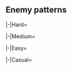 ==Enemy patterns==
{{Section}}
{{Notice|The following enemy patterns and ship drops are autogenerated.<br>If in doubt, use tooltips to check sample sizes.}}
<tabber>
|-|Hard=
{{Map/Image|
{{Map/ImageNode|1|Hard|E-4|x=376|y=215}}
{{Map/ImageNode|AB|Hard|E-4|x=337|y=210}}
{{Map/ImageNode|A|Hard|E-4|x=476|y=176}}
{{Map/ImageNode|B|Hard|E-4|x=466|y=212}}
{{Map/ImageNode|C|Hard|E-4|x=433|y=209}}
{{Map/ImageNode|D|Hard|E-4|x=389|y=254}}
{{Map/ImageNode|E|Hard|E-4|x=348|y=281}}
{{Map/ImageNode|F|Hard|E-4|x=305|y=310}}
{{Map/ImageNode|G|Hard|E-4|x=271|y=251}}
{{Map/ImageNode|H|Hard|E-4|x=235|y=289}}
{{Map/ImageNode|I|Hard|E-4|x=195|y=191}}
{{Map/ImageNode|J|Hard|E-4|x=164|y=268}}
{{Map/ImageNode|K|Hard|E-4|x=158|y=96}}
{{Map/ImageNode|L|Hard|E-4|x=149|y=218}}
{{Map/ImageNode|M|Hard|E-4|x=134|y=155}}
{{Map/ImageNode|N|Hard|E-4|x=76|y=241}}
{{Map/ImageNode|O|Hard|E-4|x=63|y=190}}
{{Map/ImageNode|P|Hard|E-4|x=53|y=104}}
{{Map/ImageNode|Q|Hard|E-4|x=97|y=173}}
{{Map/ImageNode|R|Hard|E-4|x=496|y=146}}
{{Map/ImageNode|S|Hard|E-4|x=530|y=128}}
{{Map/ImageNode|T|Hard|E-4|x=538|y=172}}
{{Map/ImageNode|U|Hard|E-4|x=559|y=142}}
{{Map/ImageNode|V|Hard|E-4|x=589|y=134}}
{{Map/ImageNode|W|Hard|E-4|x=601|y=170}}
{{Map/ImageNode|X1|Hard|E-4|x=513|y=117}}
{{Map/ImageNode|X2|Hard|E-4|x=485|y=96}}
{{Map/ImageNode|Y1|Hard|E-4|x=442|y=78}}
{{Map/ImageNode|Y2|Hard|E-4|x=392|y=87}}
{{Map/ImageNode|Y3|Hard|E-4|x=383|y=120}}
{{Map/ImageNode|Y4|Hard|E-4|x=372|y=158}}
{{Map/ImageNode|Y5|Hard|E-4|x=349|y=126}}
{{Map/ImageNode|Y6|Hard|E-4|x=436|y=109}}
{{Map/ImageNode|Y7|Hard|E-4|x=429|y=138}}
{{Map/ImageNode|Z|Hard|E-4|x=329|y=81}}
}}
<div class="scrollable map-nodes" id="map-nodes-hard">
{{Map/Nodes|diff=Hard|name=
|AB
|Raid
|{{TooltipSimple|Diamond|19% (470/2451)}}
|Standard Carrier Wo-Class/Kai Flagship III
|Light Carrier Nu-Class/Kai Elite III
|Light Carrier Nu-Class/Flagship III
|-
|AB
|Raid
|{{TooltipSimple|Diamond|20% (500/2451)}}
|Standard Carrier Wo-Class/Kai Flagship III
|Light Carrier Nu-Class/Kai Flagship IV
|Light Carrier Nu-Class/Flagship III
|-
|AB
|Raid
|{{TooltipSimple|Diamond|15% (377/2451)}}
|Standard Carrier Wo-Class/Kai Flagship III
|Light Carrier Nu-Class/Kai Flagship IV
|Light Carrier Nu-Class/Kai Flagship III
|-
|AB
|Raid
|{{TooltipSimple|Diamond|20% (499/2451)}}
|Standard Carrier Wo-Class/Kai Flagship IV
|Light Carrier Nu-Class/Kai Flagship IV
|Light Carrier Nu-Class/Kai Flagship III
|-
|AB
|Raid
|{{TooltipSimple|Diamond|25% (605/2451)}}
|Standard Carrier Wo-Class/Kai Flagship IV
|Light Carrier Nu-Class/Kai Flagship IV
|Light Carrier Nu-Class/Kai Flagship III
|Light Carrier Nu-Class/Kai Flagship III
}}
{{Map/Nodes|diff=Hard|name=深海任務部隊 空母艦載機群
|A
|Defense
|{{TooltipSimple|Diamond|15% (4662/31282)}}
|Standard Carrier Wo-Class/Kai Flagship III
|Light Carrier Nu-Class/Kai Flagship IV
|Light Carrier Nu-Class/Flagship III
|-
|A
|Defense
|{{TooltipSimple|Diamond|30% (9391/31282)}}
|Standard Carrier Wo-Class/Kai Flagship III
|Light Carrier Nu-Class/Kai Flagship IV
|Light Carrier Nu-Class/Kai Flagship III
|-
|A
|Defense
|{{TooltipSimple|Diamond|30% (9424/31282)}}
|Standard Carrier Wo-Class/Kai Flagship IV
|Light Carrier Nu-Class/Kai Flagship IV
|Light Carrier Nu-Class/Kai Flagship III
|-
|A
|Defense
|{{TooltipSimple|Diamond|25% (7805/31282)}}
|Standard Carrier Wo-Class/Kai Flagship IV
|Light Carrier Nu-Class/Kai Flagship IV
|Light Carrier Nu-Class/Kai Flagship III
|Light Carrier Nu-Class/Kai Flagship III
}}
{{Map/Nodes|diff=Hard|name=深海任務部隊 空母艦載機群
|B
|Defense
|{{TooltipSimple|Diamond|15% (3442/22796)}}
|Standard Carrier Wo-Class/Kai Flagship III
|Light Carrier Nu-Class/Kai Flagship IV
|Light Carrier Nu-Class/Flagship III
|-
|B
|Defense
|{{TooltipSimple|Diamond|31% (6970/22796)}}
|Standard Carrier Wo-Class/Kai Flagship III
|Light Carrier Nu-Class/Kai Flagship IV
|Light Carrier Nu-Class/Kai Flagship III
|-
|B
|Defense
|{{TooltipSimple|Diamond|30% (6807/22796)}}
|Standard Carrier Wo-Class/Kai Flagship IV
|Light Carrier Nu-Class/Kai Flagship IV
|Light Carrier Nu-Class/Kai Flagship III
|-
|B
|Defense
|{{TooltipSimple|Diamond|24% (5577/22796)}}
|Standard Carrier Wo-Class/Kai Flagship IV
|Light Carrier Nu-Class/Kai Flagship IV
|Light Carrier Nu-Class/Kai Flagship III
|Light Carrier Nu-Class/Kai Flagship III
}}
{{Map/Nodes|diff=Hard|C|Empty|kind=0}}
{{Map/Nodes|diff=Hard|D|Select}}
{{Map/Nodes|diff=Hard|E|Empty|kind=0}}
{{Map/Nodes|diff=Hard|name=深海群狼潜水艦隊 Group-5
|F
|Normal
|{{TooltipSimple|Echelon|35% (4489/12832)}}<br>{{TooltipSimple|Line Abreast|35% (4461/12832)}}
|Submarine So-Class/Flagship
|Submarine So-Class/Elite
|Submarine So-Class/Elite
|-
|F
|Normal
|{{TooltipSimple|Echelon|15% (1944/12832)}}<br>{{TooltipSimple|Line Abreast|15% (1938/12832)}}
|Submarine So-Class/Flagship
|Submarine So-Class/Elite
|Submarine So-Class/Elite
|Submarine So-Class/Elite
}}
{{Map/Nodes|diff=Hard|name=深海任務部隊 空母艦載機群
|G
|Defense
|{{TooltipSimple|Diamond|20% (1217/6089)}}
|Standard Carrier Wo-Class/Kai Flagship III
|Light Carrier Nu-Class/Kai Flagship IV
|Light Carrier Nu-Class/Flagship III
|-
|G
|Defense
|{{TooltipSimple|Diamond|31% (1858/6089)}}
|Standard Carrier Wo-Class/Kai Flagship III
|Light Carrier Nu-Class/Kai Flagship IV
|Light Carrier Nu-Class/Kai Flagship III
|-
|G
|Defense
|{{TooltipSimple|Diamond|29% (1789/6089)}}
|Standard Carrier Wo-Class/Kai Flagship IV
|Light Carrier Nu-Class/Kai Flagship IV
|Light Carrier Nu-Class/Kai Flagship III
|-
|G
|Defense
|{{TooltipSimple|Diamond|20% (1225/6089)}}
|Standard Carrier Wo-Class/Kai Flagship IV
|Light Carrier Nu-Class/Kai Flagship IV
|Light Carrier Nu-Class/Kai Flagship III
|Light Carrier Nu-Class/Kai Flagship III
}}
{{Map/Nodes|diff=Hard|name=深海群狼潜水艦隊 Group-4
|H
|Normal
|{{TooltipSimple|Echelon|28% (76/275)}}<br>{{TooltipSimple|Line Abreast|31% (84/275)}}
|Submarine So-Class/Flagship
|Submarine So-Class/Elite
|Submarine So-Class/Elite
|-
|H
|Normal
|{{TooltipSimple|Echelon|20% (56/275)}}<br>{{TooltipSimple|Line Abreast|21% (59/275)}}
|Submarine So-Class/Flagship
|Submarine So-Class/Elite
|Submarine So-Class/Elite
|Submarine So-Class/Elite
}}
{{Map/Nodes|diff=Hard|name=深海群狼潜水艦隊 Group-3
|I
|Normal
|{{TooltipSimple|Echelon|25% (1480/5967)}}<br>{{TooltipSimple|Line Abreast|24% (1409/5967)}}
|Submarine So-Class/Flagship
|Submarine So-Class/Elite
|Submarine So-Class/Elite
|-
|I
|Normal
|{{TooltipSimple|Echelon|27% (1588/5967)}}<br>{{TooltipSimple|Line Abreast|25% (1490/5967)}}
|Submarine So-Class/Flagship
|Submarine So-Class/Elite
|Submarine So-Class/Elite
|Submarine So-Class/Elite
}}
{{Map/Nodes|diff=Hard|name=深海群狼潜水艦隊 Group-2
|J
|Normal
|{{TooltipSimple|Echelon|43% (35/82)}}<br>{{TooltipSimple|Line Abreast|33% (27/82)}}
|New Submarine Princess/Flagship III
|Submarine So-Class/Elite
|Submarine So-Class/Elite
|-
|J
|Normal
|{{TooltipSimple|Echelon|16% (13/82)}}<br>{{TooltipSimple|Line Abreast|9% (7/82)}}
|New Submarine Princess/Flagship III
|Submarine So-Class/Flagship
|Submarine So-Class/Flagship
}}
{{Map/Nodes|diff=Hard|name=深海任務部隊 空母艦載機群
|K
|Defense
|{{TooltipSimple|Diamond|15% (804/5472)}}
|Standard Carrier Wo-Class/Kai Flagship III
|Light Carrier Nu-Class/Kai Elite III
|Light Carrier Nu-Class/Flagship III
|-
|K
|Defense
|{{TooltipSimple|Diamond|20% (1094/5472)}}
|Standard Carrier Wo-Class/Kai Flagship III
|Light Carrier Nu-Class/Kai Flagship IV
|Light Carrier Nu-Class/Flagship III
|-
|K
|Defense
|{{TooltipSimple|Diamond|21% (1132/5472)}}
|Standard Carrier Wo-Class/Kai Flagship III
|Light Carrier Nu-Class/Kai Flagship IV
|Light Carrier Nu-Class/Kai Flagship III
|-
|K
|Defense
|{{TooltipSimple|Diamond|20% (1091/5472)}}
|Standard Carrier Wo-Class/Kai Flagship IV
|Light Carrier Nu-Class/Kai Flagship IV
|Light Carrier Nu-Class/Kai Flagship III
|-
|K
|Defense
|{{TooltipSimple|Diamond|25% (1351/5472)}}
|Standard Carrier Wo-Class/Kai Flagship IV
|Light Carrier Nu-Class/Kai Flagship IV
|Light Carrier Nu-Class/Kai Flagship III
|Light Carrier Nu-Class/Kai Flagship III
}}
{{Map/Nodes|diff=Hard|name=深海群狼潜水艦隊 Group-1
|L
|Normal
|{{TooltipSimple|Echelon|34% (25/73)}}<br>{{TooltipSimple|Line Abreast|27% (20/73)}}
|New Submarine Princess/Flagship III
|Submarine So-Class/Elite
|Submarine So-Class/Elite
|-
|L
|Normal
|{{TooltipSimple|Echelon|16% (12/73)}}<br>{{TooltipSimple|Line Abreast|22% (16/73)}}
|New Submarine Princess/Flagship III
|Submarine So-Class/Flagship
|Submarine So-Class/Flagship
}}
{{Map/Nodes|diff=Hard|name=深海任務部隊 後方浸透艦隊
|M
|Normal
|{{TooltipSimple|Line Ahead|54% (64/119)}}<br>{{TooltipSimple|Double Line|16% (19/119)}}<br>{{TooltipSimple|Vanguard|30% (36/119)}}
|Light Cruiser He-Class/Flagship
|Light Cruiser Ho-Class/Flagship
|Light Cruiser Tsu-Class/Elite
|Destroyer Ni-Class/Late Model Elite
|Destroyer Ni-Class/Late Model
|Destroyer Ni-Class/Late Model
}}
{{Map/Nodes|diff=Hard|N|Empty|kind=1}}
{{Map/Nodes|diff=Hard|O|Empty|kind=1}}
{{Map/Nodes|diff=Hard|P|Landing}}
{{Map/Nodes|diff=Hard|name=深海群狼潜水艦隊 司令潜水艦
|Q
|Boss
|{{TooltipSimple|Line Ahead|41% (1657/4006)}}<br>{{TooltipSimple|Echelon|30% (1187/4006)}}
|Submarine Princess/Kai B Flagship III
|Submarine So-Class/Flagship
|Submarine So-Class/Flagship
|Light Cruiser Tsu-Class/Flagship
|Destroyer Ni-Class/Late Model Elite
|Destroyer Ni-Class/Late Model Elite
|-
|Q
|Boss/Final
|{{TooltipSimple|Echelon|29% (1162/4006)}}
|Submarine Princess/Kai B Flagship III
|New Submarine Princess/Flagship II
|New Submarine Princess/Flagship II
|Light Cruiser Tsu-Class/Flagship
|Destroyer Ni-Class/Late Model Elite
|Destroyer Ni-Class/Late Model Elite
}}
{{Map/Nodes|diff=Hard|name=深海任務部隊 空母艦載機群
|R
|Defense
|{{TooltipSimple|Diamond|13% (3764/27914)}}
|Light Carrier Nu-Class/Kai Flagship IV
|Light Carrier Nu-Class/Kai Elite III
|Light Carrier Nu-Class/Elite IV
|Light Carrier Nu-Class/Elite III
|-
|R
|Defense
|{{TooltipSimple|Diamond|33% (9315/27914)}}
|Light Carrier Nu-Class/Kai Flagship IV
|Light Carrier Nu-Class/Kai Elite III
|Light Carrier Nu-Class/Kai Elite III
|Light Carrier Nu-Class/Kai Elite II
|-
|R
|Defense
|{{TooltipSimple|Diamond|20% (5620/27914)}}
|Light Carrier Nu-Class/Kai Flagship IV
|Light Carrier Nu-Class/Kai Elite III
|Light Carrier Nu-Class/Kai Elite III
|Light Carrier Nu-Class/Elite III
|-
|R
|Defense
|{{TooltipSimple|Diamond|33% (9215/27914)}}
|Light Carrier Nu-Class/Kai Flagship IV
|Light Carrier Nu-Class/Kai Flagship IV
|Light Carrier Nu-Class/Kai Elite III
|Light Carrier Nu-Class/Kai Elite II
}}
{{Map/Nodes|diff=Hard|name=深海任務部隊 空母艦載機群
|S
|Defense
|{{TooltipSimple|Diamond|25% (2963/11880)}}
|Light Carrier Nu-Class/Kai Flagship IV
|Light Carrier Nu-Class/Kai Elite III
|Light Carrier Nu-Class/Elite IV
|Light Carrier Nu-Class/Elite III
|-
|S
|Defense
|{{TooltipSimple|Diamond|25% (2947/11880)}}
|Light Carrier Nu-Class/Kai Flagship IV
|Light Carrier Nu-Class/Kai Elite III
|Light Carrier Nu-Class/Kai Elite III
|Light Carrier Nu-Class/Kai Elite II
|-
|S
|Defense
|{{TooltipSimple|Diamond|25% (2995/11880)}}
|Light Carrier Nu-Class/Kai Flagship IV
|Light Carrier Nu-Class/Kai Elite III
|Light Carrier Nu-Class/Kai Elite III
|Light Carrier Nu-Class/Elite III
|-
|S
|Defense
|{{TooltipSimple|Diamond|25% (2975/11880)}}
|Light Carrier Nu-Class/Kai Flagship IV
|Light Carrier Nu-Class/Kai Flagship IV
|Light Carrier Nu-Class/Kai Elite III
|Light Carrier Nu-Class/Kai Elite II
}}
{{Map/Nodes|diff=Hard|name=深海任務部隊 警戒隊
|T
|Normal
|{{TooltipSimple|Line Ahead|53% (29/55)}}<br>{{TooltipSimple|Echelon|24% (13/55)}}<br>{{TooltipSimple|Vanguard|24% (13/55)}}
|Light Cruiser Tsu-Class/Elite
|Destroyer Na-Class/Late Model II Elite
|Destroyer Na-Class/Elite
|Destroyer Na-Class/Elite
|Destroyer Ni-Class/Late Model Elite
|Destroyer Ni-Class/Late Model Elite
}}
{{Map/Nodes|diff=Hard|name=深海任務部隊 オルモック沖哨戒線
|U
|Normal
|{{TooltipSimple|Line Ahead|51% (4744/9388)}}<br>{{TooltipSimple|Echelon|21% (1925/9388)}}<br>{{TooltipSimple|Vanguard|29% (2719/9388)}}
|Light Cruiser He-Class/Flagship
|Light Cruiser Tsu-Class/Elite
|Destroyer Ni-Class/Late Model Elite
|Destroyer Ni-Class/Late Model Elite
|Destroyer Ni-Class/Late Model Elite
|Destroyer Ni-Class/Late Model Elite
}}
{{Map/Nodes|diff=Hard|V|Landing}}
{{Map/Nodes|diff=Hard|name=深海任務部隊 オルモック強襲隊
|W
|Boss
|{{TooltipSimple|Line Ahead|51% (3741/7386)}}<br>{{TooltipSimple|Echelon|21% (1555/7386)}}<br>{{TooltipSimple|Vanguard|28% (2090/7386)}}
|Destroyer Forest Princess/III
|Light Cruiser Tsu-Class/Elite
|Light Cruiser Tsu-Class/Elite
|Destroyer Na-Class/Late Model II Elite
|Destroyer Na-Class/Late Model II Elite
|Destroyer Na-Class/Elite
}}
{{Map/Nodes|diff=Hard|X1|Empty|kind=0}}
{{Map/Nodes|diff=Hard|name=サンベルナルジノ海峡 反撃阻止線
|X2
|Normal
|{{TooltipSimple|Line Ahead|54% (8199/15147)}}<br>{{TooltipSimple|Echelon|31% (4622/15147)}}<br>{{TooltipSimple|Line Abreast|15% (2326/15147)}}
|PT Imp Pack/IV
|PT Imp Pack/IV
|PT Imp Pack/IV
|Light Cruiser Tsu-Class/Elite
|Destroyer Na-Class/Elite
|Destroyer Na-Class/Elite
}}
{{Map/Nodes|diff=Hard|name=深海任務部隊 重巡戦隊
|Y1
|Normal
|{{TooltipSimple|Line Ahead|52% (983/1896)}}<br>{{TooltipSimple|Double Line|18% (336/1896)}}<br>{{TooltipSimple|Vanguard|30% (577/1896)}}
|Heavy Cruiser Ri-Class/Kai Flagship
|Heavy Cruiser Ne-Class/Elite
|Heavy Cruiser Ne-Class/Elite
|Light Cruiser Tsu-Class/Elite
|Destroyer Ni-Class/Late Model Elite
|Destroyer Ni-Class/Late Model Elite
}}
{{Map/Nodes|diff=Hard|name=深海任務部隊 空母艦載機群
|Y2
|Defense
|{{TooltipSimple|Diamond|40% (576/1440)}}
|Abyssal Bamboo Princess/III
|Aircraft Carrier Princess/Kai III
|Aircraft Carrier Princess/Kai III
|Light Carrier Nu-Class/Elite IV
|-
|Y2
|Defense
|{{TooltipSimple|Diamond|25% (367/1440)}}
|Abyssal Bamboo Princess/III
|Aircraft Carrier Princess/Kai III
|Aircraft Carrier Princess/Kai III
|Light Carrier Nu-Class/Kai Flagship IV
|-
|Y2
|Defense
|{{TooltipSimple|Diamond|35% (497/1440)}}
|Abyssal Bamboo Princess/Damaged III
|Aircraft Carrier Princess/Kai III
|Aircraft Carrier Princess/Kai III
|Light Carrier Nu-Class/Kai Flagship IV
}}
{{Map/Nodes|diff=Hard|name=深海任務部隊 護衛空母群
|Y3
|Normal
|{{TooltipSimple|Cruising Formation 4|38% (4154/11044)}}
|Light Carrier Nu-Class/Kai Flagship IV
|Light Carrier Nu-Class/Kai Elite III
|Light Carrier Nu-Class/Elite IV
|Light Carrier Nu-Class/Elite III
|Destroyer Ni-Class/Late Model
|Destroyer Ni-Class/Late Model
|Light Cruiser He-Class/Flagship
|Light Cruiser Tsu-Class/Elite
|Destroyer Ni-Class/Late Model
|Destroyer Ni-Class/Late Model
|Destroyer Ni-Class/Late Model
|Destroyer Ni-Class/Late Model
|-
|Y3
|Normal
|{{TooltipSimple|Cruising Formation 4|62% (6890/11044)}}
|Light Carrier Nu-Class/Kai Flagship IV
|Light Carrier Nu-Class/Kai Elite III
|Light Carrier Nu-Class/Kai Elite III
|Light Carrier Nu-Class/Kai Elite II
|Destroyer Ni-Class/Late Model Elite
|Destroyer Ni-Class/Late Model Elite
|Light Cruiser He-Class/Flagship
|Light Cruiser Tsu-Class/Elite
|Destroyer Na-Class/Elite
|Destroyer Na-Class/Elite
|Destroyer Ni-Class/Late Model
|Destroyer Ni-Class/Late Model
}}
{{Map/Nodes|diff=Hard|Y4|Empty|kind=1}}
{{Map/Nodes|diff=Hard|name=深海任務部隊 空母機動部隊
|Y5
|Normal
|{{TooltipSimple|Cruising Formation 4|40% (338/843)}}
|Standard Carrier Wo-Class/Kai Flagship IV
|Light Carrier Nu-Class/Kai Flagship III
|Light Carrier Nu-Class/Kai Elite III
|Light Carrier Nu-Class/Elite III
|Destroyer Ni-Class/Late Model
|Destroyer Ni-Class/Late Model
|Light Cruiser He-Class/Flagship
|Light Cruiser Tsu-Class/Elite
|Destroyer Na-Class/Elite
|Destroyer Na-Class/Elite
|Destroyer Ni-Class/Late Model
|Destroyer Ni-Class/Late Model
|-
|Y5
|Normal
|{{TooltipSimple|Cruising Formation 4|60% (505/843)}}
|Standard Carrier Wo-Class/Kai Flagship IV
|Light Carrier Nu-Class/Kai Flagship IV
|Light Carrier Nu-Class/Kai Flagship III
|Light Carrier Nu-Class/Kai Flagship III
|Destroyer Ni-Class/Late Model Elite
|Destroyer Ni-Class/Late Model Elite
|Light Cruiser He-Class/Flagship
|Light Cruiser Tsu-Class/Elite
|Destroyer Na-Class/Late Model II Elite
|Destroyer Na-Class/Late Model II Elite
|Destroyer Ni-Class/Late Model
|Destroyer Ni-Class/Late Model
}}
{{Map/Nodes|diff=Hard|Y6|Empty|kind=0}}
{{Map/Nodes|diff=Hard|Y7|Repair}}
{{Map/Nodes|diff=Hard|name=深海任務部隊 機動部隊総旗艦|margin=true
|Z
|Boss
|{{TooltipSimple|Cruising Formation 4|83% (3607/4357)}}
|Abyssal Bamboo Princess/III
|Aircraft Carrier Princess/Kai III
|Aircraft Carrier Princess/Kai III
|Battleship Water Demon/Kai III
|Heavy Cruiser Ne-Class/Elite
|Heavy Cruiser Ne-Class/Elite
|Light Cruiser He-Class/Kai Flagship II
|Light Cruiser Tsu-Class/Elite
|Destroyer Na-Class/Late Model II Elite
|Destroyer Na-Class/Late Model II Elite
|Destroyer Na-Class/Elite
|Destroyer Na-Class/Elite
|-
|Z
|Boss/Final
|{{TooltipSimple|Cruising Formation 4|17% (750/4357)}}
|Abyssal Bamboo Princess/Damaged III
|Aircraft Carrier Princess/Kai III
|Aircraft Carrier Princess/Kai III
|Battleship Water Demon/Kai III
|Battleship Water Demon/Kai III
|Heavy Cruiser Ne-Class/Kai III
|Light Cruiser He-Class/Kai Flagship II
|Light Cruiser Tsu-Class/Flagship
|Destroyer Na-Class/Late Model II Flagship
|Destroyer Na-Class/Late Model II Flagship
|Destroyer Na-Class/Late Model II Flagship
|Destroyer Na-Class/Late Model II Flagship
}}
</div> <!-- overflow -->
|-|Medium=
{{Map/Image|
{{Map/ImageNode|1|Medium|E-4|x=376|y=215}}
{{Map/ImageNode|AB|Medium|E-4|x=337|y=210}}
{{Map/ImageNode|A|Medium|E-4|x=476|y=176}}
{{Map/ImageNode|B|Medium|E-4|x=466|y=212}}
{{Map/ImageNode|C|Medium|E-4|x=433|y=209}}
{{Map/ImageNode|D|Medium|E-4|x=389|y=254}}
{{Map/ImageNode|E|Medium|E-4|x=348|y=281}}
{{Map/ImageNode|F|Medium|E-4|x=305|y=310}}
{{Map/ImageNode|G|Medium|E-4|x=271|y=251}}
{{Map/ImageNode|H|Medium|E-4|x=235|y=289}}
{{Map/ImageNode|I|Medium|E-4|x=195|y=191}}
{{Map/ImageNode|J|Medium|E-4|x=164|y=268}}
{{Map/ImageNode|K|Medium|E-4|x=158|y=96}}
{{Map/ImageNode|L|Medium|E-4|x=149|y=218}}
{{Map/ImageNode|M|Medium|E-4|x=134|y=155}}
{{Map/ImageNode|N|Medium|E-4|x=76|y=241}}
{{Map/ImageNode|O|Medium|E-4|x=63|y=190}}
{{Map/ImageNode|P|Medium|E-4|x=53|y=104}}
{{Map/ImageNode|Q|Medium|E-4|x=97|y=173}}
{{Map/ImageNode|R|Medium|E-4|x=496|y=146}}
{{Map/ImageNode|S|Medium|E-4|x=530|y=128}}
{{Map/ImageNode|T|Medium|E-4|x=538|y=172}}
{{Map/ImageNode|U|Medium|E-4|x=559|y=142}}
{{Map/ImageNode|V|Medium|E-4|x=589|y=134}}
{{Map/ImageNode|W|Medium|E-4|x=601|y=170}}
{{Map/ImageNode|X1|Medium|E-4|x=513|y=117}}
{{Map/ImageNode|X2|Medium|E-4|x=485|y=96}}
{{Map/ImageNode|Y1|Medium|E-4|x=442|y=78}}
{{Map/ImageNode|Y2|Medium|E-4|x=392|y=87}}
{{Map/ImageNode|Y3|Medium|E-4|x=383|y=120}}
{{Map/ImageNode|Y4|Medium|E-4|x=372|y=158}}
{{Map/ImageNode|Y5|Medium|E-4|x=349|y=126}}
{{Map/ImageNode|Y6|Medium|E-4|x=436|y=109}}
{{Map/ImageNode|Y7|Medium|E-4|x=429|y=138}}
{{Map/ImageNode|Z|Medium|E-4|x=329|y=81}}
}}
<div class="scrollable map-nodes" id="map-nodes-medium">
{{Map/Nodes|diff=Medium|name=
|AB
|Raid
|{{TooltipSimple|Diamond|16% (37/233)}}
|Standard Carrier Wo-Class/Kai Flagship II
|Light Carrier Nu-Class/Elite IV
|Light Carrier Nu-Class/Elite II
|-
|AB
|Raid
|{{TooltipSimple|Diamond|18% (43/233)}}
|Standard Carrier Wo-Class/Kai Flagship II
|Light Carrier Nu-Class/Kai Elite III
|Light Carrier Nu-Class/Flagship II
|-
|AB
|Raid
|{{TooltipSimple|Diamond|24% (56/233)}}
|Standard Carrier Wo-Class/Kai Flagship III
|Light Carrier Nu-Class/Kai Elite III
|Light Carrier Nu-Class/Flagship III
|-
|AB
|Raid
|{{TooltipSimple|Diamond|25% (59/233)}}
|Standard Carrier Wo-Class/Kai Flagship III
|Light Carrier Nu-Class/Kai Flagship IV
|Light Carrier Nu-Class/Flagship III
|-
|AB
|Raid
|{{TooltipSimple|Diamond|16% (38/233)}}
|Standard Carrier Wo-Class/Kai Flagship III
|Light Carrier Nu-Class/Kai Flagship IV
|Light Carrier Nu-Class/Kai Flagship III
}}
{{Map/Nodes|diff=Medium|name=深海任務部隊 空母艦載機群
|A
|Defense
|{{TooltipSimple|Diamond|15% (981/6521)}}
|Standard Carrier Wo-Class/Kai Flagship II
|Light Carrier Nu-Class/Kai Elite III
|Light Carrier Nu-Class/Flagship II
|-
|A
|Defense
|{{TooltipSimple|Diamond|30% (1944/6521)}}
|Standard Carrier Wo-Class/Kai Flagship III
|Light Carrier Nu-Class/Kai Elite III
|Light Carrier Nu-Class/Flagship III
|-
|A
|Defense
|{{TooltipSimple|Diamond|30% (1954/6521)}}
|Standard Carrier Wo-Class/Kai Flagship III
|Light Carrier Nu-Class/Kai Flagship IV
|Light Carrier Nu-Class/Flagship III
|-
|A
|Defense
|{{TooltipSimple|Diamond|25% (1642/6521)}}
|Standard Carrier Wo-Class/Kai Flagship III
|Light Carrier Nu-Class/Kai Flagship IV
|Light Carrier Nu-Class/Kai Flagship III
}}
{{Map/Nodes|diff=Medium|name=深海任務部隊 空母艦載機群
|B
|Defense
|{{TooltipSimple|Diamond|14% (642/4501)}}
|Standard Carrier Wo-Class/Kai Flagship II
|Light Carrier Nu-Class/Kai Elite III
|Light Carrier Nu-Class/Flagship II
|-
|B
|Defense
|{{TooltipSimple|Diamond|30% (1370/4501)}}
|Standard Carrier Wo-Class/Kai Flagship III
|Light Carrier Nu-Class/Kai Elite III
|Light Carrier Nu-Class/Flagship III
|-
|B
|Defense
|{{TooltipSimple|Diamond|31% (1415/4501)}}
|Standard Carrier Wo-Class/Kai Flagship III
|Light Carrier Nu-Class/Kai Flagship IV
|Light Carrier Nu-Class/Flagship III
|-
|B
|Defense
|{{TooltipSimple|Diamond|24% (1074/4501)}}
|Standard Carrier Wo-Class/Kai Flagship III
|Light Carrier Nu-Class/Kai Flagship IV
|Light Carrier Nu-Class/Kai Flagship III
}}
{{Map/Nodes|diff=Medium|C|Empty|kind=0}}
{{Map/Nodes|diff=Medium|D|Select}}
{{Map/Nodes|diff=Medium|E|Empty|kind=0}}
{{Map/Nodes|diff=Medium|name=深海群狼潜水艦隊 Group-5
|F
|Normal
|{{TooltipSimple|Echelon|14% (269/1934)}}<br>{{TooltipSimple|Line Abreast|10% (199/1934)}}
|Submarine So-Class/Elite
|Submarine So-Class
|Submarine So-Class
|-
|F
|Normal
|{{TooltipSimple|Echelon|15% (284/1934)}}<br>{{TooltipSimple|Line Abreast|9% (180/1934)}}
|Submarine So-Class/Elite
|Submarine So-Class/Elite
|Submarine So-Class
|-
|F
|Normal
|{{TooltipSimple|Echelon|16% (306/1934)}}<br>{{TooltipSimple|Line Abreast|16% (304/1934)}}
|Submarine So-Class/Elite
|Submarine So-Class/Elite
|Submarine So-Class/Elite
|-
|F
|Normal
|{{TooltipSimple|Echelon|10% (200/1934)}}<br>{{TooltipSimple|Line Abreast|10% (192/1934)}}
|Submarine So-Class/Flagship
|Submarine So-Class/Elite
|Submarine So-Class/Elite
}}
{{Map/Nodes|diff=Medium|name=深海任務部隊 空母艦載機群
|G
|Defense
|{{TooltipSimple|Diamond|21% (258/1240)}}
|Standard Carrier Wo-Class/Kai Flagship II
|Light Carrier Nu-Class/Kai Elite III
|Light Carrier Nu-Class/Flagship II
|-
|G
|Defense
|{{TooltipSimple|Diamond|29% (358/1240)}}
|Standard Carrier Wo-Class/Kai Flagship III
|Light Carrier Nu-Class/Kai Elite III
|Light Carrier Nu-Class/Flagship III
|-
|G
|Defense
|{{TooltipSimple|Diamond|31% (389/1240)}}
|Standard Carrier Wo-Class/Kai Flagship III
|Light Carrier Nu-Class/Kai Flagship IV
|Light Carrier Nu-Class/Flagship III
|-
|G
|Defense
|{{TooltipSimple|Diamond|19% (235/1240)}}
|Standard Carrier Wo-Class/Kai Flagship III
|Light Carrier Nu-Class/Kai Flagship IV
|Light Carrier Nu-Class/Kai Flagship III
}}
{{Map/Nodes|diff=Medium|name=深海群狼潜水艦隊 Group-4
|H
|Normal
|{{TooltipSimple|Echelon|10% (11/113)}}<br>{{TooltipSimple|Line Abreast|10% (11/113)}}
|Submarine So-Class/Elite
|Submarine So-Class
|Submarine So-Class
|-
|H
|Normal
|{{TooltipSimple|Echelon|15% (17/113)}}<br>{{TooltipSimple|Line Abreast|7% (8/113)}}
|Submarine So-Class/Elite
|Submarine So-Class/Elite
|Submarine So-Class
|-
|H
|Normal
|{{TooltipSimple|Echelon|19% (21/113)}}<br>{{TooltipSimple|Line Abreast|14% (16/113)}}
|Submarine So-Class/Elite
|Submarine So-Class/Elite
|Submarine So-Class/Elite
|-
|H
|Normal
|{{TooltipSimple|Echelon|11% (12/113)}}<br>{{TooltipSimple|Line Abreast|15% (17/113)}}
|Submarine So-Class/Flagship
|Submarine So-Class/Elite
|Submarine So-Class/Elite
}}
{{Map/Nodes|diff=Medium|name=深海群狼潜水艦隊 Group-3
|I
|Normal
|{{TooltipSimple|Echelon|9% (115/1288)}}<br>{{TooltipSimple|Line Abreast|9% (115/1288)}}
|Submarine So-Class/Elite
|Submarine So-Class
|Submarine So-Class
|-
|I
|Normal
|{{TooltipSimple|Echelon|6% (71/1288)}}<br>{{TooltipSimple|Line Abreast|5% (61/1288)}}
|Submarine So-Class/Elite
|Submarine So-Class/Elite
|Submarine So-Class
|-
|I
|Normal
|{{TooltipSimple|Echelon|15% (195/1288)}}<br>{{TooltipSimple|Line Abreast|17% (225/1288)}}
|Submarine So-Class/Elite
|Submarine So-Class/Elite
|Submarine So-Class/Elite
|-
|I
|Normal
|{{TooltipSimple|Echelon|19% (241/1288)}}<br>{{TooltipSimple|Line Abreast|21% (265/1288)}}
|Submarine So-Class/Flagship
|Submarine So-Class/Elite
|Submarine So-Class/Elite
}}
{{Map/Nodes|diff=Medium|name=深海群狼潜水艦隊 Group-2
|J
|Normal
|{{TooltipSimple|Echelon|15% (4/26)}}<br>{{TooltipSimple|Line Abreast|15% (4/26)}}
|New Submarine Princess/Flagship
|Submarine So-Class
|Submarine So-Class
|-
|J
|Normal
|{{TooltipSimple|Echelon|8% (2/26)}}<br>{{TooltipSimple|Line Abreast|19% (5/26)}}
|New Submarine Princess/Flagship
|Submarine So-Class/Elite
|Submarine So-Class
|-
|J
|Normal
|{{TooltipSimple|Echelon|8% (2/26)}}<br>{{TooltipSimple|Line Abreast|12% (3/26)}}
|New Submarine Princess/Flagship II
|Submarine So-Class/Elite
|Submarine So-Class/Elite
|-
|J
|Normal
|{{TooltipSimple|Echelon|12% (3/26)}}<br>{{TooltipSimple|Line Abreast|12% (3/26)}}
|New Submarine Princess/Flagship III
|Submarine So-Class/Elite
|Submarine So-Class/Elite
}}
{{Map/Nodes|diff=Medium|name=深海任務部隊 空母艦載機群
|K
|Defense
|{{TooltipSimple|Diamond|11% (122/1140)}}
|Standard Carrier Wo-Class/Kai Flagship II
|Light Carrier Nu-Class/Elite IV
|Light Carrier Nu-Class/Elite II
|-
|K
|Defense
|{{TooltipSimple|Diamond|21% (235/1140)}}
|Standard Carrier Wo-Class/Kai Flagship II
|Light Carrier Nu-Class/Kai Elite III
|Light Carrier Nu-Class/Flagship II
|-
|K
|Defense
|{{TooltipSimple|Diamond|26% (293/1140)}}
|Standard Carrier Wo-Class/Kai Flagship III
|Light Carrier Nu-Class/Kai Elite III
|Light Carrier Nu-Class/Flagship III
|-
|K
|Defense
|{{TooltipSimple|Diamond|24% (272/1140)}}
|Standard Carrier Wo-Class/Kai Flagship III
|Light Carrier Nu-Class/Kai Flagship IV
|Light Carrier Nu-Class/Flagship III
|-
|K
|Defense
|{{TooltipSimple|Diamond|19% (218/1140)}}
|Standard Carrier Wo-Class/Kai Flagship III
|Light Carrier Nu-Class/Kai Flagship IV
|Light Carrier Nu-Class/Kai Flagship III
}}
{{Map/Nodes|diff=Medium|name=深海群狼潜水艦隊 Group-1
|L
|Normal
|{{TooltipSimple|Echelon|12% (3/26)}}<br>{{TooltipSimple|Line Abreast|4% (1/26)}}
|New Submarine Princess/Flagship
|Submarine So-Class
|Submarine So-Class
|-
|L
|Normal
|{{TooltipSimple|Echelon|8% (2/26)}}
|New Submarine Princess/Flagship
|Submarine So-Class/Elite
|Submarine So-Class
|-
|L
|Normal
|{{TooltipSimple|Echelon|12% (3/26)}}<br>{{TooltipSimple|Line Abreast|27% (7/26)}}
|New Submarine Princess/Flagship II
|Submarine So-Class/Elite
|Submarine So-Class/Elite
|-
|L
|Normal
|{{TooltipSimple|Echelon|23% (6/26)}}<br>{{TooltipSimple|Line Abreast|15% (4/26)}}
|New Submarine Princess/Flagship III
|Submarine So-Class/Elite
|Submarine So-Class/Elite
}}
{{Map/Nodes|diff=Medium|name=深海任務部隊 後方浸透艦隊
|M
|Normal
|{{TooltipSimple|Line Ahead|42% (32/77)}}<br>{{TooltipSimple|Double Line|36% (28/77)}}<br>{{TooltipSimple|Vanguard|22% (17/77)}}
|Light Cruiser He-Class/Flagship
|Light Cruiser Ho-Class/Flagship
|Light Cruiser Tsu-Class
|Destroyer Ni-Class/Late Model
|Destroyer Ni-Class/Late Model
|Destroyer Ro-Class
}}
{{Map/Nodes|diff=Medium|N|Empty|kind=1}}
{{Map/Nodes|diff=Medium|O|Empty|kind=1}}
{{Map/Nodes|diff=Medium|P|Landing}}
{{Map/Nodes|diff=Medium|name=深海群狼潜水艦隊 司令潜水艦
|Q
|Boss
|{{TooltipSimple|Line Ahead|39% (419/1062)}}<br>{{TooltipSimple|Echelon|61% (643/1062)}}
|Submarine Princess/Kai B Flagship II
|Submarine So-Class/Elite
|Submarine So-Class/Elite
|Light Cruiser Tsu-Class/Elite
|Destroyer Ni-Class/Late Model
|Destroyer Ni-Class/Late Model
}}
{{Map/Nodes|diff=Medium|name=深海任務部隊 空母艦載機群
|R
|Defense
|{{TooltipSimple|Diamond|15% (863/5788)}}
|Light Carrier Nu-Class/Kai Flagship IV
|Light Carrier Nu-Class/Elite IV
|Light Carrier Nu-Class/Elite III
|-
|R
|Defense
|{{TooltipSimple|Diamond|27% (1559/5788)}}
|Light Carrier Nu-Class/Kai Flagship IV
|Light Carrier Nu-Class/Elite IV
|Light Carrier Nu-Class/Elite IV
|Light Carrier Nu-Class/Elite III
|-
|R
|Defense
|{{TooltipSimple|Diamond|33% (1910/5788)}}
|Light Carrier Nu-Class/Kai Flagship IV
|Light Carrier Nu-Class/Kai Elite III
|Light Carrier Nu-Class/Elite IV
|Light Carrier Nu-Class/Elite III
|-
|R
|Defense
|{{TooltipSimple|Diamond|25% (1456/5788)}}
|Light Carrier Nu-Class/Kai Flagship IV
|Light Carrier Nu-Class/Kai Elite III
|Light Carrier Nu-Class/Kai Elite III
|Light Carrier Nu-Class/Elite III
}}
{{Map/Nodes|diff=Medium|name=深海任務部隊 空母艦載機群
|S
|Defense
|{{TooltipSimple|Diamond|25% (516/2082)}}
|Light Carrier Nu-Class/Kai Flagship IV
|Light Carrier Nu-Class/Elite IV
|Light Carrier Nu-Class/Elite III
|-
|S
|Defense
|{{TooltipSimple|Diamond|24% (506/2082)}}
|Light Carrier Nu-Class/Kai Flagship IV
|Light Carrier Nu-Class/Elite IV
|Light Carrier Nu-Class/Elite IV
|Light Carrier Nu-Class/Elite III
|-
|S
|Defense
|{{TooltipSimple|Diamond|26% (531/2082)}}
|Light Carrier Nu-Class/Kai Flagship IV
|Light Carrier Nu-Class/Kai Elite III
|Light Carrier Nu-Class/Elite IV
|Light Carrier Nu-Class/Elite III
|-
|S
|Defense
|{{TooltipSimple|Diamond|25% (529/2082)}}
|Light Carrier Nu-Class/Kai Flagship IV
|Light Carrier Nu-Class/Kai Elite III
|Light Carrier Nu-Class/Kai Elite III
|Light Carrier Nu-Class/Elite III
}}
{{Map/Nodes|diff=Medium|name=深海任務部隊 警戒隊
|T
|Normal
|{{TooltipSimple|Line Ahead|55% (17/31)}}<br>{{TooltipSimple|Echelon|32% (10/31)}}<br>{{TooltipSimple|Vanguard|13% (4/31)}}
|Light Cruiser Tsu-Class
|Destroyer Na-Class
|Destroyer Na-Class
|Destroyer Ni-Class/Late Model
|Destroyer Ni-Class/Late Model
|Destroyer Ni-Class/Late Model
}}
{{Map/Nodes|diff=Medium|name=深海任務部隊 オルモック沖哨戒線
|U
|Normal
|{{TooltipSimple|Line Ahead|51% (909/1800)}}<br>{{TooltipSimple|Echelon|21% (379/1800)}}<br>{{TooltipSimple|Vanguard|28% (512/1800)}}
|Light Cruiser He-Class/Flagship
|Light Cruiser Tsu-Class
|Destroyer Ni-Class/Late Model
|Destroyer Ni-Class/Late Model
|Destroyer Ni-Class/Late Model
|Destroyer Ro-Class
}}
{{Map/Nodes|diff=Medium|V|Landing}}
{{Map/Nodes|diff=Medium|name=深海任務部隊 オルモック強襲隊
|W
|Boss
|{{TooltipSimple|Line Ahead|50% (748/1505)}}<br>{{TooltipSimple|Echelon|20% (302/1505)}}<br>{{TooltipSimple|Vanguard|30% (455/1505)}}
|Destroyer Forest Princess/II
|Light Cruiser Tsu-Class
|Light Cruiser Tsu-Class
|Destroyer Ni-Class/Late Model
|Destroyer Ni-Class/Late Model
|Destroyer Ni-Class/Late Model
}}
{{Map/Nodes|diff=Medium|X1|Empty|kind=0}}
{{Map/Nodes|diff=Medium|name=サンベルナルジノ海峡 反撃阻止線
|X2
|Normal
|{{TooltipSimple|Line Ahead|42% (1490/3558)}}<br>{{TooltipSimple|Echelon|32% (1137/3558)}}<br>{{TooltipSimple|Line Abreast|26% (931/3558)}}
|PT Imp Pack/III
|PT Imp Pack/III
|PT Imp Pack/III
|Light Cruiser Tsu-Class
|Destroyer Na-Class
|Destroyer Na-Class
}}
{{Map/Nodes|diff=Medium|name=深海任務部隊 重巡戦隊
|Y1
|Normal
|{{TooltipSimple|Line Ahead|46% (344/756)}}<br>{{TooltipSimple|Double Line|22% (168/756)}}<br>{{TooltipSimple|Vanguard|32% (244/756)}}
|Heavy Cruiser Ri-Class/Flagship
|Heavy Cruiser Ne-Class/Elite
|Heavy Cruiser Ne-Class
|Light Cruiser Tsu-Class
|Destroyer Ni-Class/Late Model
|Destroyer Ni-Class/Late Model
}}
{{Map/Nodes|diff=Medium|name=深海任務部隊 空母艦載機群
|Y2
|Defense
|{{TooltipSimple|Diamond|43% (247/581)}}
|Abyssal Bamboo Princess/II
|Aircraft Carrier Princess/Kai II
|Light Carrier Nu-Class/Elite IV
|-
|Y2
|Defense
|{{TooltipSimple|Diamond|31% (180/581)}}
|Abyssal Bamboo Princess/II
|Aircraft Carrier Princess/Kai II
|Light Carrier Nu-Class/Elite IV
|Light Carrier Nu-Class/Elite IV
|-
|Y2
|Defense
|{{TooltipSimple|Diamond|27% (154/581)}}
|Abyssal Bamboo Princess/Damaged II
|Aircraft Carrier Princess/Kai II
|Aircraft Carrier Princess/Kai II
|Light Carrier Nu-Class/Elite IV
}}
{{Map/Nodes|diff=Medium|name=深海任務部隊 護衛空母群
|Y3
|Normal
|{{TooltipSimple|Cruising Formation 4|47% (1149/2455)}}
|Light Carrier Nu-Class/Kai Flagship IV
|Light Carrier Nu-Class/Elite IV
|Light Carrier Nu-Class/Elite III
|Destroyer Ni-Class/Late Model
|Destroyer Ni-Class/Late Model
|Destroyer Ro-Class
|Light Cruiser He-Class/Flagship
|Light Cruiser Tsu-Class
|Destroyer Ni-Class/Late Model
|Destroyer Ni-Class/Late Model
|Destroyer Ro-Class
|Destroyer Ro-Class
|-
|Y3
|Normal
|{{TooltipSimple|Cruising Formation 4|53% (1306/2455)}}
|Light Carrier Nu-Class/Kai Flagship IV
|Light Carrier Nu-Class/Elite IV
|Light Carrier Nu-Class/Elite IV
|Light Carrier Nu-Class/Elite III
|Destroyer Ni-Class/Late Model
|Destroyer Ni-Class/Late Model
|Light Cruiser He-Class/Flagship
|Light Cruiser Tsu-Class/Elite
|Destroyer Ni-Class/Late Model
|Destroyer Ni-Class/Late Model
|Destroyer Ro-Class
|Destroyer Ro-Class
}}
{{Map/Nodes|diff=Medium|Y4|Empty|kind=1}}
{{Map/Nodes|diff=Medium|name=深海任務部隊 空母機動部隊
|Y5
|Normal
|{{TooltipSimple|Cruising Formation 4|47% (114/244)}}
|Standard Carrier Wo-Class/Kai Flagship III
|Light Carrier Nu-Class/Elite IV
|Light Carrier Nu-Class/Elite II
|Light Carrier Nu-Class/Elite III
|Destroyer Ni-Class/Late Model
|Destroyer Ni-Class/Late Model
|Light Cruiser He-Class/Flagship
|Light Cruiser Tsu-Class
|Destroyer Ni-Class/Late Model
|Destroyer Ni-Class/Late Model
|Destroyer Ro-Class
|Destroyer Ro-Class
|-
|Y5
|Normal
|{{TooltipSimple|Cruising Formation 4|53% (130/244)}}
|Standard Carrier Wo-Class/Kai Flagship III
|Light Carrier Nu-Class/Kai Flagship IV
|Light Carrier Nu-Class/Kai Flagship III
|Light Carrier Nu-Class/Elite II
|Destroyer Ni-Class/Late Model
|Destroyer Ni-Class/Late Model
|Light Cruiser He-Class/Flagship
|Light Cruiser Tsu-Class/Elite
|Destroyer Ni-Class/Late Model
|Destroyer Ni-Class/Late Model
|Destroyer Ro-Class
|Destroyer Ro-Class
}}
{{Map/Nodes|diff=Medium|Y6|Empty|kind=0}}
{{Map/Nodes|diff=Medium|Y7|Repair}}
{{Map/Nodes|diff=Medium|name=深海任務部隊 機動部隊総旗艦|margin=true
|Z
|Boss
|{{TooltipSimple|Cruising Formation 4|70% (992/1412)}}
|Abyssal Bamboo Princess/II
|Aircraft Carrier Princess/Kai II
|Aircraft Carrier Princess/Kai II
|Battleship Water Demon/Kai II
|Heavy Cruiser Ne-Class
|Heavy Cruiser Ne-Class
|Light Cruiser He-Class/Flagship
|Light Cruiser Tsu-Class/Elite
|Destroyer Na-Class/Elite
|Destroyer Na-Class/Elite
|Destroyer Ro-Class
|Destroyer Ro-Class
|-
|Z
|Boss/Final
|{{TooltipSimple|Cruising Formation 4|30% (420/1412)}}
|Abyssal Bamboo Princess/Damaged II
|Aircraft Carrier Princess/Kai II
|Aircraft Carrier Princess/Kai II
|Battleship Water Demon/Kai II
|Battleship Water Demon/Kai II
|Heavy Cruiser Ne-Class/Kai
|Light Cruiser He-Class/Flagship
|Light Cruiser Tsu-Class/Elite
|Destroyer Na-Class/Late Model II Elite
|Destroyer Na-Class/Late Model II Elite
|Destroyer Na-Class/Elite
|Destroyer Na-Class/Elite
}}
</div> <!-- overflow -->
|-|Easy=
{{Map/Image|
{{Map/ImageNode|1|Easy|E-4|x=376|y=215}}
{{Map/ImageNode|AB|Easy|E-4|x=337|y=210}}
{{Map/ImageNode|A|Easy|E-4|x=476|y=176}}
{{Map/ImageNode|B|Easy|E-4|x=466|y=212}}
{{Map/ImageNode|C|Easy|E-4|x=433|y=209}}
{{Map/ImageNode|D|Easy|E-4|x=389|y=254}}
{{Map/ImageNode|E|Easy|E-4|x=348|y=281}}
{{Map/ImageNode|F|Easy|E-4|x=305|y=310}}
{{Map/ImageNode|G|Easy|E-4|x=271|y=251}}
{{Map/ImageNode|H|Easy|E-4|x=235|y=289}}
{{Map/ImageNode|I|Easy|E-4|x=195|y=191}}
{{Map/ImageNode|J|Easy|E-4|x=164|y=268}}
{{Map/ImageNode|K|Easy|E-4|x=158|y=96}}
{{Map/ImageNode|L|Easy|E-4|x=149|y=218}}
{{Map/ImageNode|M|Easy|E-4|x=134|y=155}}
{{Map/ImageNode|N|Easy|E-4|x=76|y=241}}
{{Map/ImageNode|O|Easy|E-4|x=63|y=190}}
{{Map/ImageNode|P|Easy|E-4|x=53|y=104}}
{{Map/ImageNode|Q|Easy|E-4|x=97|y=173}}
{{Map/ImageNode|R|Easy|E-4|x=496|y=146}}
{{Map/ImageNode|S|Easy|E-4|x=530|y=128}}
{{Map/ImageNode|T|Easy|E-4|x=538|y=172}}
{{Map/ImageNode|U|Easy|E-4|x=559|y=142}}
{{Map/ImageNode|V|Easy|E-4|x=589|y=134}}
{{Map/ImageNode|W|Easy|E-4|x=601|y=170}}
{{Map/ImageNode|X1|Easy|E-4|x=513|y=117}}
{{Map/ImageNode|X2|Easy|E-4|x=485|y=96}}
{{Map/ImageNode|Y1|Easy|E-4|x=442|y=78}}
{{Map/ImageNode|Y2|Easy|E-4|x=392|y=87}}
{{Map/ImageNode|Y3|Easy|E-4|x=383|y=120}}
{{Map/ImageNode|Y4|Easy|E-4|x=372|y=158}}
{{Map/ImageNode|Y5|Easy|E-4|x=349|y=126}}
{{Map/ImageNode|Y6|Easy|E-4|x=436|y=109}}
{{Map/ImageNode|Y7|Easy|E-4|x=429|y=138}}
{{Map/ImageNode|Z|Easy|E-4|x=329|y=81}}
}}
<div class="scrollable map-nodes" id="map-nodes-easy">
{{Map/Nodes|diff=Easy|name=
|AB
|Raid
|{{TooltipSimple|Diamond|28% (74/266)}}
|Standard Carrier Wo-Class/Kai Flagship II
|-
|AB
|Raid
|{{TooltipSimple|Diamond|29% (77/266)}}
|Standard Carrier Wo-Class/Kai Flagship II
|Light Carrier Nu-Class/Elite II
|-
|AB
|Raid
|{{TooltipSimple|Diamond|23% (61/266)}}
|Standard Carrier Wo-Class/Kai Flagship II
|Light Carrier Nu-Class/Elite IV
|Light Carrier Nu-Class/Elite II
|-
|AB
|Raid
|{{TooltipSimple|Diamond|20% (54/266)}}
|Standard Carrier Wo-Class/Kai Flagship II
|Light Carrier Nu-Class/Kai Elite III
|Light Carrier Nu-Class/Flagship II
}}
{{Map/Nodes|diff=Easy|name=深海任務部隊 空母艦載機群
|A
|Defense
|{{TooltipSimple|Diamond|11% (329/3118)}}
|Standard Carrier Wo-Class/Kai Flagship II
|-
|A
|Defense
|{{TooltipSimple|Diamond|30% (938/3118)}}
|Standard Carrier Wo-Class/Kai Flagship II
|Light Carrier Nu-Class/Elite II
|-
|A
|Defense
|{{TooltipSimple|Diamond|35% (1104/3118)}}
|Standard Carrier Wo-Class/Kai Flagship II
|Light Carrier Nu-Class/Elite IV
|Light Carrier Nu-Class/Elite II
|-
|A
|Defense
|{{TooltipSimple|Diamond|24% (747/3118)}}
|Standard Carrier Wo-Class/Kai Flagship II
|Light Carrier Nu-Class/Kai Elite III
|Light Carrier Nu-Class/Flagship II
}}
{{Map/Nodes|diff=Easy|name=深海任務部隊 空母艦載機群
|B
|Defense
|{{TooltipSimple|Diamond|10% (219/2159)}}
|Standard Carrier Wo-Class/Kai Flagship II
|-
|B
|Defense
|{{TooltipSimple|Diamond|29% (633/2159)}}
|Standard Carrier Wo-Class/Kai Flagship II
|Light Carrier Nu-Class/Elite II
|-
|B
|Defense
|{{TooltipSimple|Diamond|35% (749/2159)}}
|Standard Carrier Wo-Class/Kai Flagship II
|Light Carrier Nu-Class/Elite IV
|Light Carrier Nu-Class/Elite II
|-
|B
|Defense
|{{TooltipSimple|Diamond|26% (558/2159)}}
|Standard Carrier Wo-Class/Kai Flagship II
|Light Carrier Nu-Class/Kai Elite III
|Light Carrier Nu-Class/Flagship II
}}
{{Map/Nodes|diff=Easy|C|Empty|kind=0}}
{{Map/Nodes|diff=Easy|D|Select}}
{{Map/Nodes|diff=Easy|E|Empty|kind=0}}
{{Map/Nodes|diff=Easy|name=深海群狼潜水艦隊 Group-5
|F
|Normal
|{{TooltipSimple|Echelon|9% (85/926)}}<br>{{TooltipSimple|Line Abreast|11% (102/926)}}
|Submarine So-Class
|Submarine So-Class
|Submarine So-Class
|-
|F
|Normal
|{{TooltipSimple|Echelon|15% (141/926)}}<br>{{TooltipSimple|Line Abreast|17% (157/926)}}
|Submarine So-Class/Elite
|Submarine So-Class
|Submarine So-Class
|-
|F
|Normal
|{{TooltipSimple|Echelon|16% (146/926)}}<br>{{TooltipSimple|Line Abreast|14% (130/926)}}
|Submarine So-Class/Elite
|Submarine So-Class/Elite
|Submarine So-Class
|-
|F
|Normal
|{{TooltipSimple|Echelon|8% (77/926)}}<br>{{TooltipSimple|Line Abreast|10% (88/926)}}
|Submarine So-Class/Elite
|Submarine So-Class/Elite
|Submarine So-Class/Elite
}}
{{Map/Nodes|diff=Easy|name=深海任務部隊 空母艦載機群
|G
|Defense
|{{TooltipSimple|Diamond|21% (138/671)}}
|Standard Carrier Wo-Class/Kai Flagship II
|-
|G
|Defense
|{{TooltipSimple|Diamond|20% (133/671)}}
|Standard Carrier Wo-Class/Kai Flagship II
|Light Carrier Nu-Class/Elite II
|-
|G
|Defense
|{{TooltipSimple|Diamond|27% (183/671)}}
|Standard Carrier Wo-Class/Kai Flagship II
|Light Carrier Nu-Class/Elite IV
|Light Carrier Nu-Class/Elite II
|-
|G
|Defense
|{{TooltipSimple|Diamond|32% (217/671)}}
|Standard Carrier Wo-Class/Kai Flagship II
|Light Carrier Nu-Class/Kai Elite III
|Light Carrier Nu-Class/Flagship II
}}
{{Map/Nodes|diff=Easy|name=深海群狼潜水艦隊 Group-4
|H
|Normal
|{{TooltipSimple|Echelon|7% (8/110)}}<br>{{TooltipSimple|Line Abreast|12% (13/110)}}
|Submarine So-Class
|Submarine So-Class
|Submarine So-Class
|-
|H
|Normal
|{{TooltipSimple|Echelon|17% (19/110)}}<br>{{TooltipSimple|Line Abreast|15% (17/110)}}
|Submarine So-Class/Elite
|Submarine So-Class
|Submarine So-Class
|-
|H
|Normal
|{{TooltipSimple|Echelon|16% (18/110)}}<br>{{TooltipSimple|Line Abreast|16% (18/110)}}
|Submarine So-Class/Elite
|Submarine So-Class/Elite
|Submarine So-Class
|-
|H
|Normal
|{{TooltipSimple|Echelon|9% (10/110)}}<br>{{TooltipSimple|Line Abreast|6% (7/110)}}
|Submarine So-Class/Elite
|Submarine So-Class/Elite
|Submarine So-Class/Elite
}}
{{Map/Nodes|diff=Easy|name=深海群狼潜水艦隊 Group-3
|I
|Normal
|{{TooltipSimple|Echelon|12% (87/751)}}<br>{{TooltipSimple|Line Abreast|10% (78/751)}}
|Submarine So-Class
|Submarine So-Class
|Submarine So-Class
|-
|I
|Normal
|{{TooltipSimple|Echelon|14% (102/751)}}<br>{{TooltipSimple|Line Abreast|14% (107/751)}}
|Submarine So-Class/Elite
|Submarine So-Class
|Submarine So-Class
|-
|I
|Normal
|{{TooltipSimple|Echelon|10% (72/751)}}<br>{{TooltipSimple|Line Abreast|11% (81/751)}}
|Submarine So-Class/Elite
|Submarine So-Class/Elite
|Submarine So-Class
|-
|I
|Normal
|{{TooltipSimple|Echelon|13% (100/751)}}<br>{{TooltipSimple|Line Abreast|17% (124/751)}}
|Submarine So-Class/Elite
|Submarine So-Class/Elite
|Submarine So-Class/Elite
}}
{{Map/Nodes|diff=Easy|name=深海群狼潜水艦隊 Group-2
|J
|Normal
|{{TooltipSimple|Echelon|40% (2/5)}}<br>{{TooltipSimple|Line Abreast|20% (1/5)}}
|New Submarine Princess/Flagship
|Submarine So-Class
|Submarine So-Class
|-
|J
|Normal
|{{TooltipSimple|Echelon|40% (2/5)}}
|New Submarine Princess/Flagship II
|Submarine So-Class/Elite
|Submarine So-Class/Elite
}}
{{Map/Nodes|diff=Easy|name=深海任務部隊 空母艦載機群
|K
|Defense
|{{TooltipSimple|Diamond|21% (128/612)}}
|Standard Carrier Wo-Class/Kai Flagship II
|-
|K
|Defense
|{{TooltipSimple|Diamond|32% (193/612)}}
|Standard Carrier Wo-Class/Kai Flagship II
|Light Carrier Nu-Class/Elite II
|-
|K
|Defense
|{{TooltipSimple|Diamond|29% (176/612)}}
|Standard Carrier Wo-Class/Kai Flagship II
|Light Carrier Nu-Class/Elite IV
|Light Carrier Nu-Class/Elite II
|-
|K
|Defense
|{{TooltipSimple|Diamond|19% (115/612)}}
|Standard Carrier Wo-Class/Kai Flagship II
|Light Carrier Nu-Class/Kai Elite III
|Light Carrier Nu-Class/Flagship II
}}
{{Map/Nodes|diff=Easy|name=深海群狼潜水艦隊 Group-1
|L
|Normal
|{{TooltipSimple|Echelon|25% (1/4)}}<br>{{TooltipSimple|Line Abreast|25% (1/4)}}
|New Submarine Princess/Flagship
|Submarine So-Class
|Submarine So-Class
|-
|L
|Normal
|{{TooltipSimple|Echelon|25% (1/4)}}<br>{{TooltipSimple|Line Abreast|25% (1/4)}}
|New Submarine Princess/Flagship II
|Submarine So-Class/Elite
|Submarine So-Class/Elite
}}
{{Map/Nodes|diff=Easy|name=深海任務部隊 後方浸透艦隊
|M
|Normal
|{{TooltipSimple|Line Ahead|39% (43/110)}}<br>{{TooltipSimple|Double Line|28% (31/110)}}<br>{{TooltipSimple|Vanguard|33% (36/110)}}
|Light Cruiser He-Class/Flagship
|Light Cruiser Ho-Class/Flagship
|Light Cruiser Tsu-Class
|Destroyer Ni-Class/Late Model
|Destroyer Ro-Class
|Destroyer Ro-Class
}}
{{Map/Nodes|diff=Easy|N|Empty|kind=1}}
{{Map/Nodes|diff=Easy|O|Empty|kind=1}}
{{Map/Nodes|diff=Easy|P|Landing}}
{{Map/Nodes|diff=Easy|name=深海群狼潜水艦隊 司令潜水艦
|Q
|Boss
|{{TooltipSimple|Echelon|30% (209/701)}}
|Submarine Princess/Kai B Flagship
|Submarine So-Class/Elite
|Submarine So-Class
|Light Cruiser Tsu-Class
|Destroyer Ni-Class/Late Model
|Destroyer Ni-Class/Late Model
|-
|Q
|Boss/Final
|{{TooltipSimple|Line Ahead|40% (277/701)}}<br>{{TooltipSimple|Echelon|31% (215/701)}}
|Submarine Princess/Kai B Flagship
|Submarine So-Class/Elite
|Light Cruiser Tsu-Class
|Destroyer Ni-Class/Late Model
|Destroyer Ni-Class/Late Model
|Submarine Ka-Class
}}
{{Map/Nodes|diff=Easy|name=深海任務部隊 空母艦載機群
|R
|Defense
|{{TooltipSimple|Diamond|15% (455/2936)}}
|Light Carrier Nu-Class/Elite IV
|Light Carrier Nu-Class/Elite III
|-
|R
|Defense
|{{TooltipSimple|Diamond|28% (825/2936)}}
|Light Carrier Nu-Class/Kai Elite III
|Light Carrier Nu-Class/Elite III
|-
|R
|Defense
|{{TooltipSimple|Diamond|33% (969/2936)}}
|Light Carrier Nu-Class/Kai Elite III
|Light Carrier Nu-Class/Elite IV
|Light Carrier Nu-Class/Elite III
|-
|R
|Defense
|{{TooltipSimple|Diamond|23% (687/2936)}}
|Light Carrier Nu-Class/Kai Flagship IV
|Light Carrier Nu-Class/Elite IV
|Light Carrier Nu-Class/Elite III
}}
{{Map/Nodes|diff=Easy|name=深海任務部隊 空母艦載機群
|S
|Defense
|{{TooltipSimple|Diamond|26% (282/1081)}}
|Light Carrier Nu-Class/Elite IV
|Light Carrier Nu-Class/Elite III
|-
|S
|Defense
|{{TooltipSimple|Diamond|23% (252/1081)}}
|Light Carrier Nu-Class/Kai Elite III
|Light Carrier Nu-Class/Elite III
|-
|S
|Defense
|{{TooltipSimple|Diamond|24% (260/1081)}}
|Light Carrier Nu-Class/Kai Elite III
|Light Carrier Nu-Class/Elite IV
|Light Carrier Nu-Class/Elite III
|-
|S
|Defense
|{{TooltipSimple|Diamond|27% (287/1081)}}
|Light Carrier Nu-Class/Kai Flagship IV
|Light Carrier Nu-Class/Elite IV
|Light Carrier Nu-Class/Elite III
}}
{{Map/Nodes|diff=Easy|name=深海任務部隊 警戒隊
|T
|Normal
|{{TooltipSimple|Line Ahead|51% (18/35)}}<br>{{TooltipSimple|Echelon|20% (7/35)}}<br>{{TooltipSimple|Vanguard|29% (10/35)}}
|Light Cruiser Tsu-Class
|Destroyer Na-Class
|Destroyer Ni-Class/Late Model
|Destroyer Ni-Class/Late Model
|Destroyer Ni-Class/Late Model
|Destroyer Ro-Class
}}
{{Map/Nodes|diff=Easy|name=深海任務部隊 オルモック沖哨戒線
|U
|Normal
|{{TooltipSimple|Line Ahead|52% (488/943)}}<br>{{TooltipSimple|Echelon|20% (193/943)}}<br>{{TooltipSimple|Vanguard|28% (262/943)}}
|Light Cruiser He-Class/Flagship
|Light Cruiser Tsu-Class
|Destroyer Ni-Class/Late Model
|Destroyer Ni-Class/Late Model
|Destroyer Ro-Class
|Destroyer Ro-Class
}}
{{Map/Nodes|diff=Easy|V|Landing}}
{{Map/Nodes|diff=Easy|name=深海任務部隊 オルモック強襲隊
|W
|Boss
|{{TooltipSimple|Line Ahead|46% (339/742)}}<br>{{TooltipSimple|Echelon|25% (183/742)}}<br>{{TooltipSimple|Vanguard|30% (220/742)}}
|Destroyer Forest Princess
|Light Cruiser Tsu-Class
|Light Cruiser Tsu-Class
|Destroyer Ni-Class/Late Model
|Destroyer Ni-Class/Late Model
|Destroyer Ro-Class
}}
{{Map/Nodes|diff=Easy|X1|Empty|kind=0}}
{{Map/Nodes|diff=Easy|name=サンベルナルジノ海峡 反撃阻止線
|X2
|Normal
|{{TooltipSimple|Line Ahead|37% (658/1784)}}<br>{{TooltipSimple|Echelon|32% (575/1784)}}<br>{{TooltipSimple|Line Abreast|31% (551/1784)}}
|PT Imp Pack/III
|PT Imp Pack/II
|PT Imp Pack/II
|Light Cruiser Tsu-Class
|Destroyer Na-Class
|Destroyer Na-Class
}}
{{Map/Nodes|diff=Easy|name=深海任務部隊 重巡戦隊
|Y1
|Normal
|{{TooltipSimple|Line Ahead|44% (171/387)}}<br>{{TooltipSimple|Double Line|21% (83/387)}}<br>{{TooltipSimple|Vanguard|34% (133/387)}}
|Heavy Cruiser Ri-Class/Flagship
|Heavy Cruiser Ne-Class
|Light Cruiser Tsu-Class
|Destroyer Ni-Class/Late Model
|Destroyer Ni-Class/Late Model
|Destroyer Ro-Class
}}
{{Map/Nodes|diff=Easy|name=深海任務部隊 空母艦載機群
|Y2
|Defense
|{{TooltipSimple|Diamond|55% (138/249)}}
|Abyssal Bamboo Princess/II
|Aircraft Carrier Princess/Kai II
|Light Carrier Nu-Class/Elite IV
|-
|Y2
|Defense
|{{TooltipSimple|Diamond|17% (43/249)}}
|Abyssal Bamboo Princess/II
|Aircraft Carrier Princess/Kai II
|Light Carrier Nu-Class/Elite IV
|Light Carrier Nu-Class/Elite IV
|-
|Y2
|Defense
|{{TooltipSimple|Diamond|27% (68/249)}}
|Abyssal Bamboo Princess/Damaged II
|Aircraft Carrier Princess/Kai II
|Aircraft Carrier Princess/Kai II
|Light Carrier Nu-Class/Elite IV
}}
{{Map/Nodes|diff=Easy|name=深海任務部隊 護衛空母群
|Y3
|Normal
|{{TooltipSimple|Cruising Formation 4|49% (618/1255)}}
|Light Carrier Nu-Class/Kai Elite III
|Light Carrier Nu-Class/Elite IV
|Light Carrier Nu-Class/Elite III
|Destroyer Ni-Class/Late Model
|Destroyer Ni-Class/Late Model
|Destroyer Ro-Class
|Light Cruiser Ho-Class/Flagship
|Destroyer Ni-Class/Late Model
|Destroyer Ni-Class/Late Model
|Destroyer Ro-Class
|Destroyer Ro-Class
|Destroyer Ro-Class
|-
|Y3
|Normal
|{{TooltipSimple|Cruising Formation 4|51% (637/1255)}}
|Light Carrier Nu-Class/Kai Elite III
|Light Carrier Nu-Class/Elite IV
|Light Carrier Nu-Class/Elite III
|Light Carrier Nu-Class/Elite
|Destroyer Ni-Class/Late Model
|Destroyer Ni-Class/Late Model
|Light Cruiser He-Class/Flagship
|Light Cruiser Tsu-Class
|Destroyer Ni-Class/Late Model
|Destroyer Ro-Class
|Destroyer Ro-Class
|Destroyer Ro-Class
}}
{{Map/Nodes|diff=Easy|Y4|Empty|kind=1}}
{{Map/Nodes|diff=Easy|name=深海任務部隊 空母機動部隊
|Y5
|Normal
|{{TooltipSimple|Cruising Formation 4|6% (1/17)}}
|Standard Carrier Wo-Class/Kai Flagship II
|Light Carrier Nu-Class/Elite IV
|Light Carrier Nu-Class/Elite III
|Destroyer Ni-Class/Late Model
|Destroyer Ni-Class/Late Model
|Destroyer Ro-Class
|Light Cruiser Ho-Class/Flagship
|Destroyer Ni-Class/Late Model
|Destroyer Ni-Class/Late Model
|Destroyer Ro-Class
|Destroyer Ro-Class
|Destroyer Ro-Class
|-
|Y5
|Normal
|{{TooltipSimple|Cruising Formation 4|94% (16/17)}}
|Standard Carrier Wo-Class/Kai Flagship II
|Light Carrier Nu-Class/Elite IV
|Light Carrier Nu-Class/Elite II
|Light Carrier Nu-Class/Elite
|Destroyer Ni-Class/Late Model
|Destroyer Ni-Class/Late Model
|Light Cruiser He-Class/Flagship
|Light Cruiser Tsu-Class
|Destroyer Ni-Class/Late Model
|Destroyer Ro-Class
|Destroyer Ro-Class
|Destroyer Ro-Class
}}
{{Map/Nodes|diff=Easy|Y6|Empty|kind=0}}
{{Map/Nodes|diff=Easy|Y7|Repair}}
{{Map/Nodes|diff=Easy|name=深海任務部隊 機動部隊総旗艦|margin=true
|Z
|Boss
|{{TooltipSimple|Cruising Formation 4|69% (606/877)}}
|Abyssal Bamboo Princess/II
|Aircraft Carrier Princess/Kai
|Battleship Water Demon/Kai
|Heavy Cruiser Ne-Class
|Heavy Cruiser Ne-Class
|Destroyer Na-Class
|Light Cruiser He-Class/Flagship
|Light Cruiser Tsu-Class
|Destroyer Na-Class
|Destroyer Na-Class
|Destroyer Ro-Class
|Destroyer Ro-Class
|-
|Z
|Boss/Final
|{{TooltipSimple|Cruising Formation 4|31% (271/877)}}
|Abyssal Bamboo Princess/Damaged II
|Aircraft Carrier Princess/Kai II
|Battleship Water Demon/Kai
|Battleship Water Demon/Kai
|Heavy Cruiser Ne-Class
|Heavy Cruiser Ne-Class
|Light Cruiser He-Class/Flagship
|Light Cruiser Tsu-Class
|Destroyer Na-Class/Late Model II Elite
|Destroyer Na-Class
|Destroyer Na-Class
|Destroyer Ro-Class
}}
</div> <!-- overflow -->
|-|Casual=
{{Map/Image|
{{Map/ImageNode|1|Casual|E-4|x=376|y=215}}
{{Map/ImageNode|AB|Casual|E-4|x=337|y=210}}
{{Map/ImageNode|A|Casual|E-4|x=476|y=176}}
{{Map/ImageNode|B|Casual|E-4|x=466|y=212}}
{{Map/ImageNode|C|Casual|E-4|x=433|y=209}}
{{Map/ImageNode|D|Casual|E-4|x=389|y=254}}
{{Map/ImageNode|E|Casual|E-4|x=348|y=281}}
{{Map/ImageNode|F|Casual|E-4|x=305|y=310}}
{{Map/ImageNode|G|Casual|E-4|x=271|y=251}}
{{Map/ImageNode|H|Casual|E-4|x=235|y=289}}
{{Map/ImageNode|I|Casual|E-4|x=195|y=191}}
{{Map/ImageNode|J|Casual|E-4|x=164|y=268}}
{{Map/ImageNode|K|Casual|E-4|x=158|y=96}}
{{Map/ImageNode|L|Casual|E-4|x=149|y=218}}
{{Map/ImageNode|M|Casual|E-4|x=134|y=155}}
{{Map/ImageNode|N|Casual|E-4|x=76|y=241}}
{{Map/ImageNode|O|Casual|E-4|x=63|y=190}}
{{Map/ImageNode|P|Casual|E-4|x=53|y=104}}
{{Map/ImageNode|Q|Casual|E-4|x=97|y=173}}
{{Map/ImageNode|R|Casual|E-4|x=496|y=146}}
{{Map/ImageNode|S|Casual|E-4|x=530|y=128}}
{{Map/ImageNode|T|Casual|E-4|x=538|y=172}}
{{Map/ImageNode|U|Casual|E-4|x=559|y=142}}
{{Map/ImageNode|V|Casual|E-4|x=589|y=134}}
{{Map/ImageNode|W|Casual|E-4|x=601|y=170}}
{{Map/ImageNode|X1|Casual|E-4|x=513|y=117}}
{{Map/ImageNode|X2|Casual|E-4|x=485|y=96}}
{{Map/ImageNode|Y1|Casual|E-4|x=442|y=78}}
{{Map/ImageNode|Y2|Casual|E-4|x=392|y=87}}
{{Map/ImageNode|Y3|Casual|E-4|x=383|y=120}}
{{Map/ImageNode|Y4|Casual|E-4|x=372|y=158}}
{{Map/ImageNode|Y5|Casual|E-4|x=349|y=126}}
{{Map/ImageNode|Y6|Casual|E-4|x=436|y=109}}
{{Map/ImageNode|Y7|Casual|E-4|x=429|y=138}}
{{Map/ImageNode|Z|Casual|E-4|x=329|y=81}}
}}
<div class="scrollable map-nodes" id="map-nodes-casual">
{{Map/Nodes|diff=Casual|name=
|AB
|Raid
|{{TooltipSimple|Diamond|41% (87/212)}}
|Standard Carrier Wo-Class/Kai Flagship II
|-
|AB
|Raid
|{{TooltipSimple|Diamond|40% (85/212)}}
|Standard Carrier Wo-Class/Kai Flagship II
|Light Carrier Nu-Class/Elite II
|-
|AB
|Raid
|{{TooltipSimple|Diamond|19% (40/212)}}
|Standard Carrier Wo-Class/Kai Flagship II
|Light Carrier Nu-Class/Elite IV
|Light Carrier Nu-Class/Elite II
}}
{{Map/Nodes|diff=Casual|name=深海任務部隊 空母艦載機群
|A
|Defense
|{{TooltipSimple|Diamond|31% (1197/3878)}}
|Standard Carrier Wo-Class/Kai Flagship II
|-
|A
|Defense
|{{TooltipSimple|Diamond|39% (1525/3878)}}
|Standard Carrier Wo-Class/Kai Flagship II
|Light Carrier Nu-Class/Elite II
|-
|A
|Defense
|{{TooltipSimple|Diamond|30% (1156/3878)}}
|Standard Carrier Wo-Class/Kai Flagship II
|Light Carrier Nu-Class/Elite IV
|Light Carrier Nu-Class/Elite II
}}
{{Map/Nodes|diff=Casual|name=深海任務部隊 空母艦載機群
|B
|Defense
|{{TooltipSimple|Diamond|31% (691/2247)}}
|Standard Carrier Wo-Class/Kai Flagship II
|-
|B
|Defense
|{{TooltipSimple|Diamond|39% (884/2247)}}
|Standard Carrier Wo-Class/Kai Flagship II
|Light Carrier Nu-Class/Elite II
|-
|B
|Defense
|{{TooltipSimple|Diamond|30% (672/2247)}}
|Standard Carrier Wo-Class/Kai Flagship II
|Light Carrier Nu-Class/Elite IV
|Light Carrier Nu-Class/Elite II
}}
{{Map/Nodes|diff=Casual|C|Empty|kind=0}}
{{Map/Nodes|diff=Casual|D|Select}}
{{Map/Nodes|diff=Casual|E|Empty|kind=0}}
{{Map/Nodes|diff=Casual|name=深海群狼潜水艦隊 Group-5
|F
|Normal
|{{TooltipSimple|Echelon|30% (382/1255)}}<br>{{TooltipSimple|Line Abreast|30% (379/1255)}}
|Submarine So-Class
|Submarine So-Class
|Submarine So-Class
|-
|F
|Normal
|{{TooltipSimple|Echelon|21% (266/1255)}}<br>{{TooltipSimple|Line Abreast|18% (228/1255)}}
|Submarine So-Class/Elite
|Submarine So-Class
|Submarine So-Class
}}
{{Map/Nodes|diff=Casual|name=深海任務部隊 空母艦載機群
|G
|Defense
|{{TooltipSimple|Diamond|28% (236/839)}}
|Standard Carrier Wo-Class/Kai Flagship II
|-
|G
|Defense
|{{TooltipSimple|Diamond|40% (335/839)}}
|Standard Carrier Wo-Class/Kai Flagship II
|Light Carrier Nu-Class/Elite II
|-
|G
|Defense
|{{TooltipSimple|Diamond|32% (268/839)}}
|Standard Carrier Wo-Class/Kai Flagship II
|Light Carrier Nu-Class/Elite IV
|Light Carrier Nu-Class/Elite II
}}
{{Map/Nodes|diff=Casual|name=深海群狼潜水艦隊 Group-4
|H
|Normal
|{{TooltipSimple|Echelon|26% (51/193)}}<br>{{TooltipSimple|Line Abreast|25% (48/193)}}
|Submarine So-Class
|Submarine So-Class
|Submarine So-Class
|-
|H
|Normal
|{{TooltipSimple|Echelon|26% (51/193)}}<br>{{TooltipSimple|Line Abreast|22% (43/193)}}
|Submarine So-Class/Elite
|Submarine So-Class
|Submarine So-Class
}}
{{Map/Nodes|diff=Casual|name=深海群狼潜水艦隊 Group-3
|I
|Normal
|{{TooltipSimple|Echelon|20% (212/1082)}}<br>{{TooltipSimple|Line Abreast|21% (223/1082)}}
|Submarine So-Class
|Submarine So-Class
|Submarine So-Class
|-
|I
|Normal
|{{TooltipSimple|Echelon|30% (330/1082)}}<br>{{TooltipSimple|Line Abreast|29% (317/1082)}}
|Submarine So-Class/Elite
|Submarine So-Class
|Submarine So-Class
}}
{{Map/Nodes|diff=Casual|name=深海群狼潜水艦隊 Group-2
|J
|Normal
|{{TooltipSimple|Echelon|13% (2/15)}}<br>{{TooltipSimple|Line Abreast|40% (6/15)}}
|New Submarine Princess/Flagship
|Submarine So-Class
|-
|J
|Normal
|{{TooltipSimple|Echelon|27% (4/15)}}<br>{{TooltipSimple|Line Abreast|20% (3/15)}}
|New Submarine Princess/Flagship
|Submarine So-Class
|Submarine So-Class
}}
{{Map/Nodes|diff=Casual|name=深海任務部隊 空母艦載機群
|K
|Defense
|{{TooltipSimple|Diamond|29% (246/849)}}
|Standard Carrier Wo-Class/Kai Flagship II
|-
|K
|Defense
|{{TooltipSimple|Diamond|39% (332/849)}}
|Standard Carrier Wo-Class/Kai Flagship II
|Light Carrier Nu-Class/Elite II
|-
|K
|Defense
|{{TooltipSimple|Diamond|32% (271/849)}}
|Standard Carrier Wo-Class/Kai Flagship II
|Light Carrier Nu-Class/Elite IV
|Light Carrier Nu-Class/Elite II
}}
{{Map/Nodes|diff=Casual|name=深海群狼潜水艦隊 Group-1
|L
|Normal
|{{TooltipSimple|Echelon|50% (4/8)}}<br>{{TooltipSimple|Line Abreast|13% (1/8)}}
|New Submarine Princess/Flagship
|Submarine So-Class
|-
|L
|Normal
|{{TooltipSimple|Echelon|25% (2/8)}}<br>{{TooltipSimple|Line Abreast|13% (1/8)}}
|New Submarine Princess/Flagship
|Submarine So-Class
|Submarine So-Class
}}
{{Map/Nodes|diff=Casual|name=深海任務部隊 後方浸透艦隊
|M
|Normal
|{{TooltipSimple|Line Ahead|40% (56/139)}}<br>{{TooltipSimple|Double Line|30% (42/139)}}<br>{{TooltipSimple|Vanguard|29% (41/139)}}
|Light Cruiser Ho-Class/Flagship
|Light Cruiser Ho-Class/Elite
|Light Cruiser Tsu-Class
|Destroyer Ro-Class
|Destroyer Ro-Class
|Destroyer Ro-Class
}}
{{Map/Nodes|diff=Casual|N|Empty|kind=1}}
{{Map/Nodes|diff=Casual|O|Empty|kind=1}}
{{Map/Nodes|diff=Casual|P|Landing}}
{{Map/Nodes|diff=Casual|name=深海群狼潜水艦隊 司令潜水艦
|Q
|Boss
|{{TooltipSimple|Line Ahead|42% (418/1004)}}<br>{{TooltipSimple|Echelon|32% (322/1004)}}
|Submarine Princess/Kai B Flagship
|Submarine So-Class
|Destroyer Ni-Class/Late Model
|Destroyer Ni-Class/Late Model
|Destroyer Ro-Class
|Destroyer Ro-Class
|-
|Q
|Boss/Final
|{{TooltipSimple|Echelon|26% (264/1004)}}
|Submarine Princess/Kai B Flagship
|Submarine So-Class/Elite
|Destroyer Ni-Class/Late Model
|Destroyer Ni-Class/Late Model
|Destroyer Ro-Class
|Destroyer Ro-Class
}}
{{Map/Nodes|diff=Casual|name=深海任務部隊 空母艦載機群
|R
|Defense
|{{TooltipSimple|Diamond|30% (1092/3675)}}
|Light Carrier Nu-Class/Elite IV
|Light Carrier Nu-Class/Elite III
|-
|R
|Defense
|{{TooltipSimple|Diamond|51% (1879/3675)}}
|Light Carrier Nu-Class/Kai Elite III
|Light Carrier Nu-Class/Elite III
|-
|R
|Defense
|{{TooltipSimple|Diamond|19% (704/3675)}}
|Light Carrier Nu-Class/Kai Elite III
|Light Carrier Nu-Class/Elite IV
|Light Carrier Nu-Class/Elite III
}}
{{Map/Nodes|diff=Casual|name=深海任務部隊 空母艦載機群
|S
|Defense
|{{TooltipSimple|Diamond|14% (133/953)}}
|Light Carrier Nu-Class/Elite IV
|Light Carrier Nu-Class/Elite III
|-
|S
|Defense
|{{TooltipSimple|Diamond|50% (478/953)}}
|Light Carrier Nu-Class/Kai Elite III
|Light Carrier Nu-Class/Elite III
|-
|S
|Defense
|{{TooltipSimple|Diamond|36% (342/953)}}
|Light Carrier Nu-Class/Kai Elite III
|Light Carrier Nu-Class/Elite IV
|Light Carrier Nu-Class/Elite III
}}
{{Map/Nodes|diff=Casual|name=深海任務部隊 警戒隊
|T
|Normal
|{{TooltipSimple|Line Ahead|43% (19/44)}}<br>{{TooltipSimple|Echelon|36% (16/44)}}<br>{{TooltipSimple|Vanguard|20% (9/44)}}
|Light Cruiser Tsu-Class
|Destroyer Ni-Class/Late Model
|Destroyer Ni-Class/Late Model
|Destroyer Ni-Class/Late Model
|Destroyer Ro-Class
|Destroyer Ro-Class
}}
{{Map/Nodes|diff=Casual|name=深海任務部隊 オルモック沖哨戒線
|U
|Normal
|{{TooltipSimple|Line Ahead|37% (316/855)}}<br>{{TooltipSimple|Echelon|35% (299/855)}}<br>{{TooltipSimple|Vanguard|28% (240/855)}}
|Light Cruiser Ho-Class/Flagship
|Light Cruiser Tsu-Class
|Destroyer Ni-Class/Late Model
|Destroyer Ro-Class
|Destroyer Ro-Class
|Destroyer Ro-Class
}}
{{Map/Nodes|diff=Casual|V|Landing}}
{{Map/Nodes|diff=Casual|name=深海任務部隊 オルモック強襲隊
|W
|Boss
|{{TooltipSimple|Line Ahead|39% (297/767)}}<br>{{TooltipSimple|Echelon|30% (231/767)}}<br>{{TooltipSimple|Vanguard|31% (239/767)}}
|Destroyer Forest Princess
|Light Cruiser Tsu-Class
|Destroyer Ni-Class/Late Model
|Destroyer Ni-Class/Late Model
|Destroyer Ro-Class
|Destroyer Ro-Class
}}
{{Map/Nodes|diff=Casual|X1|Empty|kind=0}}
{{Map/Nodes|diff=Casual|name=サンベルナルジノ海峡 反撃阻止線
|X2
|Normal
|{{TooltipSimple|Line Ahead|35% (906/2611)}}<br>{{TooltipSimple|Echelon|36% (942/2611)}}<br>{{TooltipSimple|Line Abreast|29% (763/2611)}}
|PT Imp Pack/II
|PT Imp Pack
|PT Imp Pack
|Destroyer Na-Class
|Destroyer Ro-Class
|Destroyer Ro-Class
}}
{{Map/Nodes|diff=Casual|name=深海任務部隊 重巡戦隊
|Y1
|Normal
|{{TooltipSimple|Line Ahead|39% (276/706)}}<br>{{TooltipSimple|Double Line|29% (205/706)}}<br>{{TooltipSimple|Vanguard|32% (225/706)}}
|Heavy Cruiser Ri-Class/Flagship
|Heavy Cruiser Ne-Class
|Light Cruiser Tsu-Class
|Destroyer Ni-Class/Late Model
|Destroyer Ni-Class/Late Model
|Destroyer Ro-Class
}}
{{Map/Nodes|diff=Casual|name=深海任務部隊 空母艦載機群
|Y2
|Defense
|{{TooltipSimple|Diamond|46% (137/299)}}
|Abyssal Bamboo Princess
|Aircraft Carrier Princess/Kai
|-
|Y2
|Defense
|{{TooltipSimple|Diamond|28% (83/299)}}
|Abyssal Bamboo Princess
|Aircraft Carrier Princess/Kai
|Light Carrier Nu-Class/Elite IV
|-
|Y2
|Defense
|{{TooltipSimple|Diamond|26% (79/299)}}
|Abyssal Bamboo Princess/Damaged
|Aircraft Carrier Princess/Kai
|Light Carrier Nu-Class/Elite IV
}}
{{Map/Nodes|diff=Casual|name=深海任務部隊 護衛空母群
|Y3
|Normal
|{{TooltipSimple|Cruising Formation 4|59% (1225/2075)}}
|Light Carrier Nu-Class/Elite IV
|Light Carrier Nu-Class/Elite III
|Destroyer Ni-Class/Late Model
|Destroyer Ni-Class/Late Model
|Destroyer Ro-Class
|Destroyer Ro-Class
|Destroyer Ni-Class/Late Model
|Destroyer Ro-Class
|Destroyer Ro-Class
|Destroyer Ro-Class
|Destroyer Ro-Class
|Destroyer Ro-Class
|-
|Y3
|Normal
|{{TooltipSimple|Cruising Formation 4|41% (850/2075)}}
|Light Carrier Nu-Class/Elite IV
|Light Carrier Nu-Class/Elite III
|Light Carrier Nu-Class/Elite
|Destroyer Ni-Class/Late Model
|Destroyer Ni-Class/Late Model
|Destroyer Ro-Class
|Light Cruiser Ho-Class/Elite
|Destroyer Ni-Class/Late Model
|Destroyer Ni-Class/Late Model
|Destroyer Ro-Class
|Destroyer Ro-Class
|Destroyer Ro-Class
}}
{{Map/Nodes|diff=Casual|Y4|Empty|kind=1}}
{{Map/Nodes|diff=Casual|name=深海任務部隊 空母機動部隊
|Y5
|Normal
|{{TooltipSimple|Cruising Formation 4|29% (2/7)}}
|Standard Carrier Wo-Class/Kai Flagship II
|Light Carrier Nu-Class/Elite
|Destroyer Ni-Class/Late Model
|Destroyer Ni-Class/Late Model
|Destroyer Ro-Class
|Destroyer Ro-Class
|Destroyer Ni-Class/Late Model
|Destroyer Ni-Class/Late Model
|Destroyer Ro-Class
|Destroyer Ro-Class
|Destroyer Ro-Class
|Destroyer Ro-Class
|-
|Y5
|Normal
|{{TooltipSimple|Cruising Formation 4|71% (5/7)}}
|Standard Carrier Wo-Class/Kai Flagship II
|Light Carrier Nu-Class/Elite IV
|Light Carrier Nu-Class/Elite
|Destroyer Ni-Class/Late Model
|Destroyer Ni-Class/Late Model
|Destroyer Ro-Class
|Light Cruiser Ho-Class/Elite
|Destroyer Ni-Class/Late Model
|Destroyer Ni-Class/Late Model
|Destroyer Ro-Class
|Destroyer Ro-Class
|Destroyer Ro-Class
}}
{{Map/Nodes|diff=Casual|Y6|Empty|kind=0}}
{{Map/Nodes|diff=Casual|Y7|Repair}}
{{Map/Nodes|diff=Casual|name=深海任務部隊 機動部隊総旗艦|margin=true
|Z
|Boss
|{{TooltipSimple|Cruising Formation 4|83% (1455/1756)}}
|Abyssal Bamboo Princess
|Aircraft Carrier Princess/Kai
|Light Cruiser Tsu-Class
|Destroyer Na-Class
|Destroyer Ro-Class
|Destroyer Ro-Class
|Light Cruiser Ho-Class/Elite
|Destroyer Na-Class
|Destroyer Ro-Class
|Destroyer Ro-Class
|Destroyer Ro-Class
|Destroyer Ro-Class
|-
|Z
|Boss/Final
|{{TooltipSimple|Cruising Formation 4|17% (301/1756)}}
|Abyssal Bamboo Princess/Damaged
|Aircraft Carrier Princess/Kai
|Battleship Water Demon/Kai
|Destroyer Na-Class
|Destroyer Na-Class
|Destroyer Ro-Class
|Light Cruiser Ho-Class/Elite
|Light Cruiser Tsu-Class
|Destroyer Na-Class
|Destroyer Ro-Class
|Destroyer Ro-Class
|Destroyer Ro-Class
}}
</div> <!-- overflow -->
</tabber>
{{SectionEnd}}